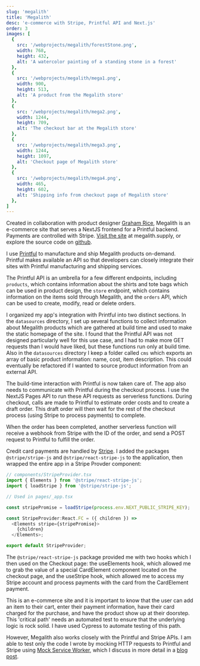 ```yaml
---
slug: 'megalith'
title: 'Megalith'
desc: 'e-commerce with Stripe, Printful API and Next.js'
order: 3
images: [
  {
    src: '/webprojects/megalith/forestStone.png',
    width: 768,
    height: 432,
    alt: 'A watercolor painting of a standing stone in a forest'
  },
  {
    src: '/webprojects/megalith/mega1.png',
    width: 900,
    height: 513,
    alt: 'A product from the Megalith store'
  },
  {
    src: '/webprojects/megalith/mega2.png',
    width: 1244,
    height: 709,
    alt: 'The checkout bar at the Megalith store'
  },
  {
    src: '/webprojects/megalith/mega3.png',
    width: 1244,
    height: 1097,
    alt: 'Checkout page of Megalith store'
  },
  {
    src: '/webprojects/megalith/mega4.png',
    width: 465,
    height: 602,
    alt: 'Shipping info from checkout page of Megalith store'
  },
]
---
```


Created in collaboration with product designer [Graham Rice](https://www.lineworkshop.com/), Megalith is an e-commerce site that serves a NextJS frontend for a Printful backend. Payments are controlled with Stripe. [Visit the site](https://megalith2.vercel.app/) at megalith.supply, or explore the source code on [github](https://github.com/nsmarino/piranesi).

<Detail sum="Integration with Printful for dropshipping products">

I use [Printful](https://www.printful.com/) to manufacture and ship Megalith products on-demand. Printful makes available an API so that developers can closely integrate their sites with Printful manufacturing and shipping services.

The Printful API is an umbrella for a few different endpoints, including `products`, which contains information about the shirts and tote bags which can be used in product design, the `store` endpoint, which contains information on the items sold through Megalith, and the `orders` API, which can be used to create, modify, read or delete orders.

I organized my app's integration with Printful into two distinct sections. In the `datasources` directory, I set up several functions to collect information about Megalith products which are gathered at build time and used to make the static homepage of the site. I found that the Printful API was not designed particularly well for this use case, and I had to make more GET requests than I would have liked, but these functions run only at build time. Also in the `datasources` directory I keep a folder called `cms` which exports an array of basic product information: name, cost, item description. This could eventually be refactored if I wanted to source product information from an external API.

The build-time interaction with Printful is now taken care of. The app also needs to communicate with Printful during the checkout process. I use the NextJS Pages API to run these API requests as serverless functions. During checkout, calls are made to Printful to estimate order costs and to create a draft order. This draft order will then wait for the rest of the checkout process (using Stripe to process payments) to complete.

When the order has been completed, another serverless function will receive a webhook from Stripe with the ID of the order, and send a POST request to Printful to fulfill the order.

</Detail>

<Detail sum="Integration with Stripe for payments">

Credit card payments are handled by [Stripe](https://stripe.com/). I added the packages `@stripe/stripe-js` and `@stripe/react-stripe-js` to the application, then wrapped the entire app in a Stripe Provder component:

```javascript
// components/StripeProvider.tsx
import { Elements } from '@stripe/react-stripe-js';
import { loadStripe } from '@stripe/stripe-js';

// Used in pages/_app.tsx

const stripePromise = loadStripe(process.env.NEXT_PUBLIC_STRIPE_KEY);

const StripeProvider:React.FC = ({ children }) => 
  <Elements stripe={stripePromise}>
    {children}
  </Elements>;

export default StripeProvider;
```

The `@stripe/react-stripe-js` package provided me with two hooks which I then used on the Checkout page: the useElements hook, which allowed me to grab the value of a special CardElement component located on the checkout page, and the useStripe hook, which allowed me to access my Stripe account and process payments with the card from the CardElement payment.

</Detail>

<Detail sum="Testing critical paths with Cypress">

This is an e-commerce site and it is important to know that the user can add an item to their cart, enter their payment information, have their card charged for the purchase, and have the product show up at their doorstep. This 'critical path' needs an automated test to ensure that the underlying logic is rock solid. I have used Cypress to automate testing of this path. 

However, Megalith also works closely with the Printful and Stripe APIs. I am able to test only the code I wrote by mocking HTTP requests to Printful and Stripe using [Mock Service Worker](https://mswjs.io/), which I discuss in more detail in a [blog post](https://www.nmarino.dev/blog/using-msw-for-cypress-testing).

</Detail>
